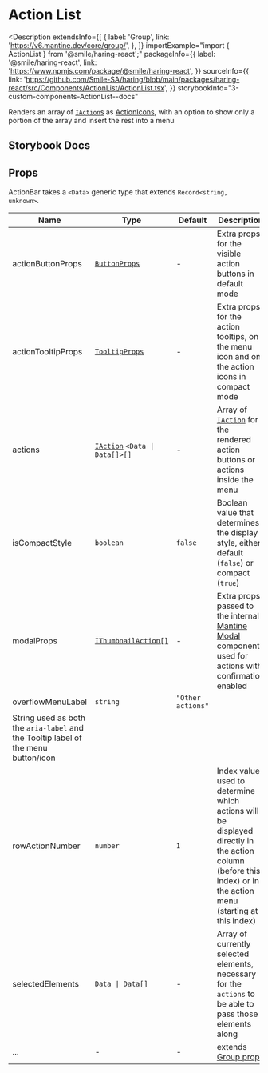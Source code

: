 # Action List

<Description
  extendsInfo={[
    {
      label: 'Group',
      link: 'https://v6.mantine.dev/core/group/',
    },
  ]}
  importExample="import { ActionList } from '@smile/haring-react';"
  packageInfo={{
    label: '@smile/haring-react',
    link: 'https://www.npmjs.com/package/@smile/haring-react',
  }}
  sourceInfo={{
    link: 'https://github.com/Smile-SA/haring/blob/main/packages/haring-react/src/Components/ActionList/ActionList.tsx',
  }}
  storybookInfo="3-custom-components-ActionList--docs"
>
  Renders an array of [`IAction`s](../../shared-types/actions#iactiont) as
  [ActionIcons](https://v6.mantine.dev/core/action-icon/), with an option to
  show only a portion of the array and insert the rest into a menu
</Description>

## Storybook Docs

<StorybookEmbed storyId="3-custom-components-actionlist--docs" height="820" />

## Props

ActionBar takes a `<Data>` generic type that extends `Record<string, unknown>`.

| Name                                                                               | Type                                                           | Default           | Description                                                                                                                                                    |
| ---------------------------------------------------------------------------------- | -------------------------------------------------------------- | ----------------- | -------------------------------------------------------------------------------------------------------------------------------------------------------------- |
| actionButtonProps                                                                  | [`ButtonProps`](https://v6.mantine.dev/core/button/?t=props)   | -                 | Extra props for the visible action buttons in default mode                                                                                                     |
| actionTooltipProps                                                                 | [`TooltipProps`](https://v6.mantine.dev/core/tooltip/?t=props) | -                 | Extra props for the action tooltips, on the menu icon and on the action icons in compact mode                                                                  |
| actions                                                                            | [`IAction`](./thumbnail#ithumbnailaction) `<Data \| Data[]>[]` | -                 | Array of [`IAction`](../../shared-types/actions#iactiont) for the rendered action buttons or actions inside the menu                                           |
| isCompactStyle                                                                     | `boolean`                                                      | `false`           | Boolean value that determines the display style, either default (`false`) or compact (`true`)                                                                  |
| modalProps                                                                         | [`IThumbnailAction[]`](./thumbnail#ithumbnailaction)           | -                 | Extra props passed to the internal [Mantine Modal](https://v6.mantine.dev/core/modal/) component, used for actions with confirmation enabled                   |
| overflowMenuLabel                                                                  | `string`                                                       | `"Other actions"` |
| String used as both the `aria-label` and the Tooltip label of the menu button/icon |
| rowActionNumber                                                                    | `number`                                                       | `1`               | Index value used to determine which actions will be displayed directly in the action column (before this index) or in the action menu (starting at this index) |
| selectedElements <Required/>                                                       | `Data \| Data[]`                                               | -                 | Array of currently selected elements, necessary for the `actions` to be able to pass those elements along                                                      |
| ...                                                                                | -                                                              | -                 | extends [Group props](https://v6.mantine.dev/core/group/?t=props)                                                                                              |
